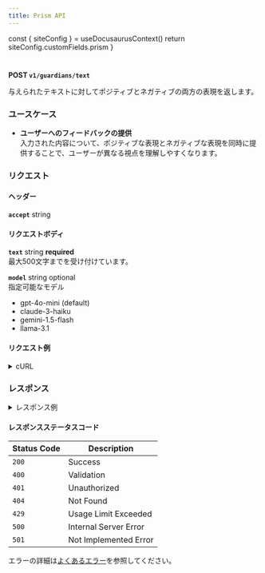 ```yaml
---
title: Prism API
---
```



  const { siteConfig } = useDocusaurusContext()
  return siteConfig.customFields.prism
}

# <PrismApiName />

**POST `v1/guardians/text`**

与えられたテキストに対してポジティブとネガティブの両方の表現を返します。

### ユースケース
- **ユーザーへのフィードバックの提供** <br />
入力された内容について、ポジティブな表現とネガティブな表現を同時に提供することで、ユーザーが異なる視点を理解しやすくなります。


### リクエスト

#### ヘッダー

**`accept`** string

#### リクエストボディ
**`text`** string **required** <br/>
最大500文字までを受け付けています。

**`model`** string optional <br/>
指定可能なモデル
- gpt-4o-mini (default)
- claude-3-haiku
- gemini-1.5-flash
- llama-3.1


#### リクエスト例
<details>
  <summary>cURL</summary>
  <pre>
    <code>
      ```bash
        curl -X POST \
          --location 'https://api.pe-ace.net/v1/prisms/text' \
          -H 'Content-Type: application/json' \
          -H "Authorization: Bearer <API_KEY>" \
          -d '{
          "text": "元気がいいね"
        }'
      ```
    </code>
  </pre>
</details>

### レスポンス
<details>
  <summary>レスポンス例</summary>

  status: `200`
  <pre>
    <code>
    ```json
    {
        "positive": "とても活気があるね",
        "negative": "少し騒がしいね"
    }
    ```
    </code>
  </pre>
</details>

#### レスポンスステータスコード

| Status Code | Description           |
| ----        |  ----                 |
| `200`       | Success               |
| `400`       | Validation            |
| `401`       | Unauthorized          |
| `404`       | Not Found             |
| `429`       | Usage Limit Exceeded  |
| `500`       | Internal Server Error |
| `501`       | Not Implemented Error |

エラーの詳細は[よくあるエラー](/docs/errors)を参照してください。